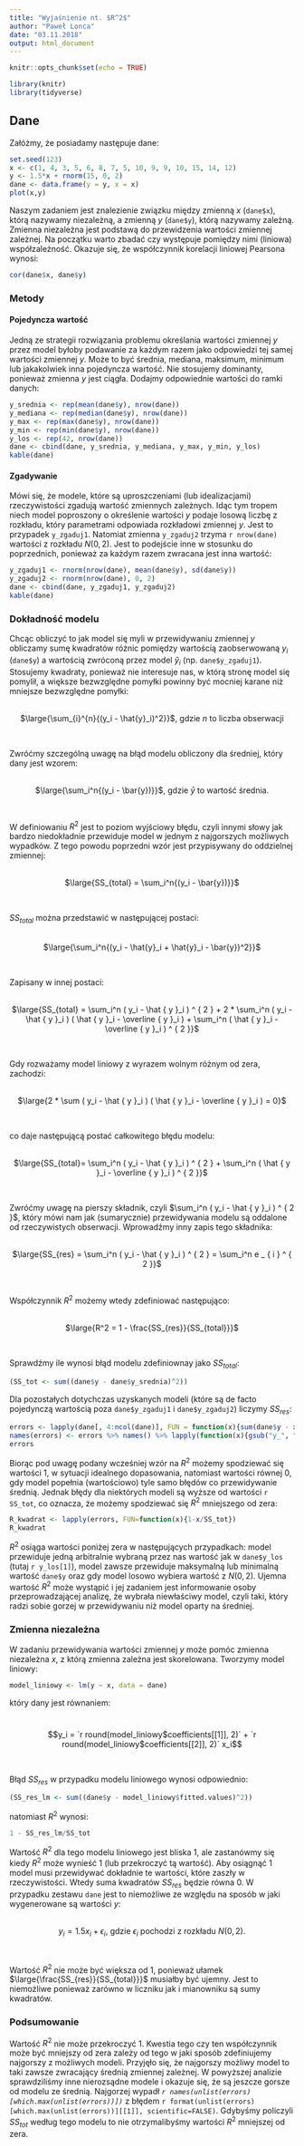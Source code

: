 ```yaml
---
title: "Wyjaśnienie nt. $R^2$"
author: "Paweł Lonca"
date: "03.11.2018"
output: html_document
---
```


```r
knitr::opts_chunk$set(echo = TRUE)
```

```r
library(knitr)
library(tidyverse)
```


## Dane

Załóżmy, że posiadamy następuje dane:

```r
set.seed(123)
x <- c(1, 4, 3, 5, 6, 8, 7, 5, 10, 9, 9, 10, 15, 14, 12)
y <- 1.5*x + rnorm(15, 0, 2)
dane <- data.frame(y = y, x = x)
plot(x,y)
```

Naszym zadaniem jest znalezienie związku między zmienną $x$ (`dane$x`), którą nazywamy niezależną, a zmienną $y$ (`dane$y`), którą nazywamy zależną. Zmienna niezależna jest podstawą do przewidzenia wartości zmiennej zależnej. Na początku warto zbadać czy występuje pomiędzy nimi (liniowa) współzależność. Okazuje się, że współczynnik korelacji liniowej Pearsona wynosi:
```r
cor(dane$x, dane$y)
```

### Metody 

#### Pojedyncza wartość

Jedną ze strategii rozwiązania problemu określania wartości zmiennej $y$ przez model byłoby podawanie za każdym razem jako odpowiedzi tej samej wartości zmiennej $y$. Może to być średnia, mediana, maksimum, minimum lub jakakolwiek inna pojedyncza wartość. Nie stosujemy dominanty, ponieważ zmienna $y$ jest ciągła. Dodajmy odpowiednie wartości do ramki danych:

```r
y_srednia <- rep(mean(dane$y), nrow(dane))
y_mediana <- rep(median(dane$y), nrow(dane))
y_max <- rep(max(dane$y), nrow(dane))
y_min <- rep(min(dane$y), nrow(dane))
y_los <- rep(42, nrow(dane))
dane <- cbind(dane, y_srednia, y_mediana, y_max, y_min, y_los)
kable(dane)
```


#### Zgadywanie

Mówi się, że modele, które są uproszczeniami (lub idealizacjami) rzeczywistości zgadują wartość zmiennych zależnych. Idąc tym tropem niech model poproszony o określenie wartości $y$ podaje losową liczbę z rozkładu, który parametrami odpowiada rozkładowi zmiennej $y$. Jest to przypadek `y_zgaduj1`. Natomiat zmienna `y_zgaduj2` trzyma `r nrow(dane)` wartości z rozkładu $N(0,2)$. Jest to podejście inne w stosunku do poprzednich, ponieważ za każdym razem zwracana jest inna wartość:

```r
y_zgaduj1 <- rnorm(nrow(dane), mean(dane$y), sd(dane$y))
y_zgaduj2 <- rnorm(nrow(dane), 0, 2)
dane <- cbind(dane, y_zgaduj1, y_zgaduj2)
kable(dane)
```

### Dokładność modelu 
Chcąc obliczyć to jak model się myli w przewidywaniu zmiennej $y$ obliczamy sumę kwadratów różnic pomiędzy wartością zaobserwowaną $y_i$ (`dane$y`) a wartością zwróconą przez model $\hat{y}_i$ (np. `dane$y_zgaduj1`). Stosujemy kwadraty, ponieważ nie interesuje nas, w którą stronę model się pomylił, a większe bezwzględne pomyłki powinny być mocniej karane niż mniejsze bezwzględne pomyłki:

<br><center>$\large{\sum_{i}^{n}{(y_i - \hat{y}_i)^2}}$, gdzie $n$ to liczba obserwacji</center><br>

Zwróćmy szczególną uwagę na błąd modelu obliczony dla średniej, który dany jest wzorem:

<br><center>$\large{\sum_i^n{(y_i - \bar{y})}}$, gdzie $\bar{y}$ to wartość średnia. </center><br>

W definiowaniu $R^2$ jest to poziom wyjściowy błędu, czyli innymi słowy jak bardzo niedokładnie przewiduje model w jednym z najgorszych możliwych wypadków. Z tego powodu poprzedni wzór jest przypisywany do oddzielnej zmiennej:

<br><center>$\large{SS_{total} = \sum_i^n{(y_i - \bar{y})}}$</center><br>

$SS_{total}$ można przedstawić w następującej postaci:

<br><center>$\large{\sum_i^n{(y_i - \hat{y}_i + \hat{y}_i - \bar{y})^2}}$</center><br>

Zapisany w innej postaci:

<br><center>$\large{SS_{total} = \sum_i^n ( y_i - \hat { y }_i ) ^ { 2 } + 2 * \sum_i^n ( y_i - \hat { y }_i ) ( \hat { y }_i - \overline { y }_i ) + \sum_i^n ( \hat { y }_i - \overline { y }_i ) ^ { 2 }}$</center><br>

Gdy rozważamy model liniowy z wyrazem wolnym różnym od zera, zachodzi:

<br><center>$\large{2 * \sum ( y_i - \hat { y }_i ) ( \hat { y }_i - \overline { y }_i ) = 0}$</center><br>

co daje następującą postać całkowitego błędu modelu:

<br><center>$\large{SS_{total}= \sum_i^n ( y_i - \hat { y }_i ) ^ { 2 } + \sum_i^n ( \hat { y }_i - \overline { y }_i ) ^ { 2 }}$</center><br>

Zwróćmy uwagę na pierszy składnik, czyli $\sum_i^n ( y_i - \hat { y }_i ) ^ { 2 }$, który mówi nam jak (sumarycznie) przewidywania modelu są oddalone od rzeczywistych obserwacji. Wprowadźmy inny zapis tego składnika:

<br><center>$\large{SS_{res} = \sum_i^n ( y_i - \hat { y }_i ) ^ { 2 } = \sum_i^n e _ { i } ^ { 2 }}$</center><br>

Współczynnik $R^2$ możemy wtedy zdefiniować następująco:

<br><center>$\large{R^2 = 1 - \frac{SS_{res}}{SS_{total}}}$</center><br>

Sprawdźmy ile wynosi błąd modelu zdefiniownay jako $SS_{total}$:

```r
(SS_tot <- sum((dane$y - dane$y_srednia)^2))
```

Dla pozostałych dotychczas uzyskanych modeli (które są de facto pojedynczą wartością poza `dane$y_zgaduj1` i `dane$y_zgaduj2`) liczymy $SS_{res}$:

```r
errors <- lapply(dane[, 4:ncol(dane)], FUN = function(x){sum(dane$y - x)^2})
names(errors) <- errors %>% names() %>% lapply(function(x){gsub("y_", "blad_", x)})
errors
```

Biorąc pod uwagę podany wcześniej wzór na $R^2$ możemy spodziewać się wartości 1, w sytuacji idealnego dopasowania, natomiast wartości równej 0, gdy model popełnia (wartościowo) tyle samo błędów co przewidywanie średnią. Jednak błędy dla niektórych modeli są wyższe od wartości `r SS_tot`, co oznacza, że możemy spodziewać się $R^2$ mniejszego od zera:

```r
R_kwadrat <- lapply(errors, FUN=function(x){1-x/SS_tot})
R_kwadrat
```

$R^2$ osiąga wartości poniżej zera w następujących przypadkach: model przewiduje jedną arbitralnie wybraną przez nas wartość jak w `dane$y_los` (tutaj `r y_los[1]`), model zawsze przewiduje maksymalną lub minimalną wartość `dane$y` oraz gdy model losowo wybiera wartość z $N(0,2)$. Ujemna wartość $R^2$ może wystąpić i jej zadaniem jest informowanie osoby przeprowadzającej analizę, że wybrała niewłaściwy model, czyli taki, który radzi sobie gorzej w przewidywaniu niż model oparty na średniej.


### Zmienna niezależna

W zadaniu przewidywania wartości zmiennej $y$ może pomóc zmienna niezależna $x$, z którą zmienna zależna jest skorelowana. Tworzymy model liniowy:
```r
model_liniowy <- lm(y ~ x, data = dane)
```

który dany jest równaniem:

<br><center>$$y_i = `r round(model_liniowy$coefficients[[1]], 2)` + `r round(model_liniowy$coefficients[[2]], 2)` x_i$$</center><br>

Błąd $SS_{res}$ w przypadku modelu liniowego wynosi odpowiednio:
```r
(SS_res_lm <- sum((dane$y - model_liniowy$fitted.values)^2))
```

natomiast $R^2$ wynosi:
```r
1 - SS_res_lm/SS_tot
```

Wartość $R^2$ dla tego modelu liniowego jest bliska 1, ale zastanówmy się kiedy $R^2$ może wynieść 1 (lub przekroczyć tą wartość). Aby osiągnąć 1 model musi przewidywać dokładnie te wartości, które zaszły w rzeczywistości. Wtedy suma kwadratów $SS_{res}$ będzie równa 0. W przypadku zestawu `dane` jest to niemożliwe ze względu na sposób w jaki wygenerowane są wartości $y$:

<br><center>$y_i = 1.5x_i + \epsilon_i$, gdzie $\epsilon_i$ pochodzi z rozkładu $N(0,2)$.</center><br>

Wartość $R^2$ nie może być większa od 1, ponieważ ułamek $\large{\frac{SS_{res}}{SS_{total}}}$ musiałby być ujemny. Jest to niemożliwe ponieważ zarówno w liczniku jak i mianowniku są sumy kwadratów.

### Podsumowanie

Wartość $R^2$ nie może przekroczyć 1. Kwestia tego czy ten współczynnik może być mniejszy od zera zależy od tego w jaki sposób zdefiniujemy najgorszy z możliwych modeli. Przyjęło się, że najgorszy możliwy model to taki zawsze zwracający średnią zmiennej zależnej. W powyższej analizie sprawdziliśmy inne nierozsądne modele i okazuje się, że są jeszcze gorsze od modelu ze średnią. Najgorzej wypadł  *`r names(unlist(errors)[which.max(unlist(errors))])`* z błędem `r format(unlist(errors)[which.max(unlist(errors))][[1]], scientific=FALSE)`. Gdybyśmy policzyli $SS_{tot}$ według tego modelu to nie otrzymalibyśmy wartości $R^2$ mniejszej od zera.

